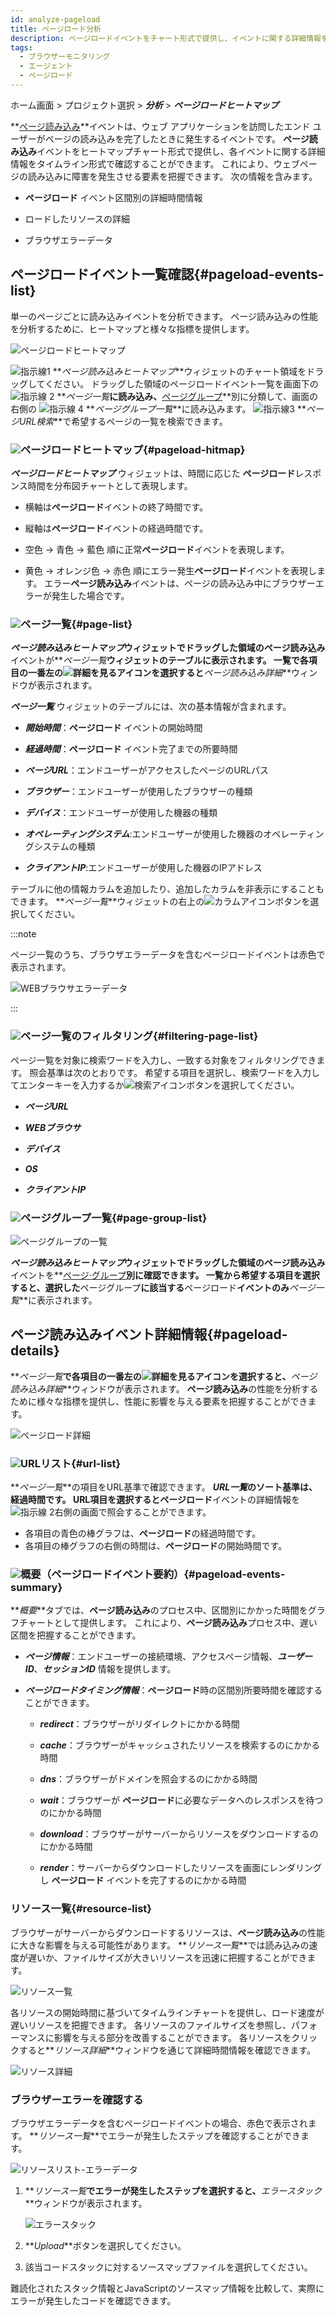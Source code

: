 ```yaml
---
id: analyze-pageload
title: ページロード分析
description: ページロードイベントをチャート形式で提供し、イベントに関する詳細情報を分析できます。
tags:
  - ブラウザーモニタリング
  - エージェント
  - ページロード
---
```


ホーム画面 > プロジェクト選択 > **_分析_** > **_ページロードヒートマップ_**

**[ページ読み込み](before-starting#load-page)**イベントは、ウェブ アプリケーションを訪問したエンド ユーザーがページの読み込みを完了したときに発生するイベントです。 **ページ読み込み**イベントをヒートマップチャート形式で提供し、各イベントに関する詳細情報をタイムライン形式で確認することができます。 これにより、ウェブページの読み込みに障害を発生させる要素を把握できます。 次の情報を含みます。

-   **ページロード** イベント区間別の詳細時間情報

-   ロードしたリソースの詳細

-   ブラウザエラーデータ

## ページロードイベント一覧確認{#pageload-events-list}

単一のページごとに読み込みイベントを分析できます。 ページ読み込みの性能を分析するために、ヒートマップと様々な指標を提供します。

![ページロードヒートマップ](/img/browser-analysis-pageload-hitmap.png)

![指示線1](/img/number-01.png) **_ページ読み込みヒートマップ_**ウィジェットのチャート領域をドラッグしてください。 ドラッグした領域のページロードイベント一覧を画面下の ![指示線 2](/img/number-02.png) **_ページ一覧_**に読み込み、**[ページグループ](before-starting#page-group)**別に分類して、画面の右側の ![指示線 4](/img/number-04.png) **_ページグループ一覧_**に読み込みます。 ![指示線3](/img/number-03.png) **_ページURL検索_**で希望するページの一覧を検索できます。

### ![](/img/number-01.png)ページロードヒートマップ{#pageload-hitmap}

**_ページロードヒートマップ_** ウィジェットは、時間に応じた **ページロード**レスポンス時間を分布図チャートとして表現します。 

-   横軸は**ページロード**イベントの終了時間です。

-   縦軸は**ページロード**イベントの経過時間です。

-   <span class='lowfg'>空色</span> → <span class='normal'>青色</span> → <span class='highfg'>藍色</span> 順に正常<b>ページロード</b>イベントを表現します。

-   <span class='logwr'>黄色</span> → <span class='slow'>オレンジ色</span> → <span class='vslow'>赤色</span> 順にエラー発生<b>ページロード</b>イベントを表現します。 エラー<b>ページ読み込み</b>イベントは、ページの読み込み中にブラウザーエラーが発生した場合です。

### ![](/img/number-02.png)ページ一覧{#page-list}

**_ページ読み込みヒートマップ_**ウィジェットでドラッグした領域の**ページ読み込み**イベントが**_ページ一覧_**ウィジェットのテーブルに表示されます。 一覧で各項目の一番左の![詳細を見るアイコン](/img/ico-detail-view.svg)を選択すると**_ページ読み込み詳細_**ウィンドウが表示されます。

**_ページ一覧_** ウィジェットのテーブルには、次の基本情報が含まれます。

-   **_開始時間_**：**ページロード** イベントの開始時間

-   **_経過時間_**：**ページロード** イベント完了までの所要時間

-   **_ページURL_**：エンドユーザーがアクセスしたページのURLパス

-   **_ブラウザー_**：エンドユーザーが使用したブラウザーの種類

-   **_デバイス_**：エンドユーザーが使用した機器の種類

-   **_オペレーティングシステム_**:エンドユーザーが使用した機器のオペレーティングシステムの種類

-   **_クライアントIP_**:エンドユーザーが使用した機器のIPアドレス

テーブルに他の情報カラムを追加したり、追加したカラムを非表示にすることもできます。 **_ページ一覧_**ウィジェットの右上の![カラムアイコン](/img/ico-column.svg)ボタンを選択してください。

:::note

ページ一覧のうち、ブラウザエラーデータを含むページロードイベントは赤色で表示されます。

![WEBブラウサエラーデータ](/img/browser-pageload-error-list.png)

:::

### ![](/img/number-03.png)ページ一覧のフィルタリング{#filtering-page-list}

ページ一覧を対象に検索ワードを入力し、一致する対象をフィルタリングできます。 照会基準は次のとおりです。 希望する項目を選択し、検索ワードを入力してエンターキーを入力するか![検索アイコン](/img/ico-search.svg)ボタンを選択してください。

-   **_ページURL_**

-   **_WEBブラウサ_**

-   **_デバイス_**

-   **_OS_**

-   **_クライアントIP_**

### ![](/img/number-04.png)ページグループ一覧{#page-group-list}

![ページグループの一覧](/img/browser-analysis-pageload-hitmap-pagegroup.png)

**_ページ読み込みヒートマップ_**ウィジェットでドラッグした領域の**ページ読み込み**イベントを**[ページ·グループ](before-starting#page-group)**別に確認できます。 一覧から希望する項目を選択すると、選択した**ページグループ**に該当する**ページロード**イベントのみ**_ページ一覧_**に表示されます。

## ページ読み込みイベント詳細情報{#pageload-details}

**_ページ一覧_**で各項目の一番左の![詳細を見るアイコン](/img/ico-detail-view.svg)を選択すると、**_ページ読み込み詳細_**ウィンドウが表示されます。 **ページ読み込み**の性能を分析するために様々な指標を提供し、性能に影響を与える要素を把握することができます。

![ページロード詳細](/img/rum-pageload-event-02.png)

### ![](/img/number-01.png)URLリスト{#url-list}

**_ページ一覧_**の項目をURL基準で確認できます。 **_URL一覧_**のソート基準は、経過時間です。 URL項目を選択すると**ページロード**イベントの詳細情報を![指示線 2](/img/number-02.png)右側の画面で照会することができます。

-   各項目の青色の棒グラフは、**ページロード**の経過時間です。
-   各項目の棒グラフの右側の時間は、**ページロード**の開始時間です。

### ![](/img/number-02.png)概要（ページロードイベント要約）{#pageload-events-summary}

**_概要_**タブでは、**ページ読み込み**のプロセス中、区間別にかかった時間をグラフチャートとして提供します。 これにより、**ページ読み込み**プロセス中、遅い区間を把握することができます。

-   **_ページ情報_**：エンドユーザーの接続環境、アクセスページ情報、**_ユーザーID_**、**_セッションID_** 情報を提供します。

-   **_ページロードタイミング情報_**：**ページロード**時の区間別所要時間を確認することができます。

    -   **_redirect_**：ブラウザーがリダイレクトにかかる時間

    -   **_cache_**：ブラウザーがキャッシュされたリソースを検索するのにかかる時間

    -   **_dns_**：ブラウザーがドメインを照会するのにかかる時間

    -   **_wait_**：ブラウザーが **ページロード**に必要なデータへのレスポンスを待つのにかかる時間

    -   **_download_**：ブラウザーがサーバーからリソースをダウンロードするのにかかる時間

    -   **_render_**：サーバーからダウンロードしたリソースを画面にレンダリングし **ページロード** イベントを完了するのにかかる時間

### リソース一覧{#resource-list}

ブラウザーがサーバーからダウンロードするリソースは、**ページ読み込み**の性能に大きな影響を与える可能性があります。 **_リソース一覧_**では読み込みの速度が遅いか、ファイルサイズが大きいリソースを迅速に把握することができます。

![リソース一覧](/img/rum-pageload-event-03.png)

各リソースの開始時間に基づいてタイムラインチャートを提供し、ロード速度が遅いリソースを把握できます。 各リソースのファイルサイズを参照し、パフォーマンスに影響を与える部分を改善することができます。 各リソースをクリックすると**_リソース詳細_**ウィンドウを通じて詳細時間情報を確認できます。

![リソース詳細](/img/rum-pageload-event-04.png)

### ブラウザーエラーを確認する

ブラウザエラーデータを含むページロードイベントの場合、赤色で表示されます。 **_リソース一覧_**でエラーが発生したステップを確認することができます。

![リソースリスト-エラーデータ](/img/browser-pageload-details-resource-error.png)

1.  **_リソース一覧_**でエラーが発生したステップを選択すると、**_エラースタック_**ウィンドウが表示されます。

    ![エラースタック](/img/browser-pageload-details-resource-error-stack.png)

2.  **_Upload_**ボタンを選択してください。

3.  該当コードスタックに対するソースマップファイルを選択してください。

難読化されたスタック情報とJavaScriptのソースマップ情報を比較して、実際にエラーが発生したコードを確認できます。
